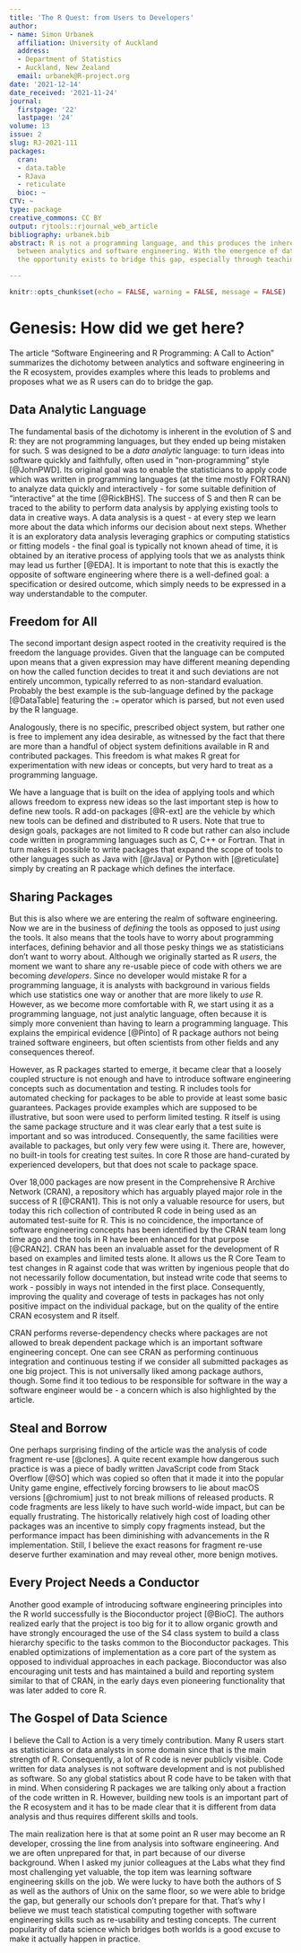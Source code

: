 ```yaml
---
title: 'The R Quest: from Users to Developers'
author:
- name: Simon Urbanek
  affiliation: University of Auckland
  address:
  - Department of Statistics
  - Auckland, New Zealand
  email: urbanek@R-project.org
date: '2021-12-14'
date_received: '2021-11-24'
journal:
  firstpage: '22'
  lastpage: '24'
volume: 13
issue: 2
slug: RJ-2021-111
packages:
  cran:
  - data.table
  - RJava
  - reticulate
  bioc: ~
CTV: ~
type: package
creative_commons: CC BY
output: rjtools::rjournal_web_article
bibliography: urbanek.bib
abstract: R is not a programming language, and this produces the inherent dichotomy
  between analytics and software engineering. With the emergence of data science,
  the opportunity exists to bridge this gap, especially through teaching practices.

---
```


```r
knitr::opts_chunk$set(echo = FALSE, warning = FALSE, message = FALSE)
```

# Genesis: How did we get here?

The article "Software Engineering and R Programming: A Call to Action" summarizes the dichotomy between analytics and software engineering in the R ecosystem, provides examples where this leads to problems and proposes what we as R users can do to bridge the gap.

## Data Analytic Language

The fundamental basis of the dichotomy is inherent in the evolution of S and R: they are not programming languages, but they ended up being mistaken for such. S was designed to be a _data analytic_ language: to turn ideas into software quickly and faithfully, often used in "non-programming" style [@JohnPWD]. Its original goal was to enable the statisticians to apply code which was written in programming languages (at the time mostly FORTRAN) to analyze data quickly and interactively - for some suitable definition of "interactive" at the time [@RickBHS]. The success of S and then R can be traced to the ability to perform data analysis by applying existing tools to data in creative ways. A data analysis is a quest - at every step we learn more about the data which informs our decision about next steps. Whether it is an exploratory data analysis leveraging graphics or computing statistics or fitting models - the final goal is typically not known ahead of time, it is obtained by an iterative process of applying tools that we as analysts think may lead us further [@EDA]. It is important to note that this is exactly the opposite of software engineering where there is a well-defined goal: a specification or desired outcome, which simply needs to be expressed in a way understandable to the computer.

## Freedom for All

The second important design aspect rooted in the creativity required is the freedom the language provides. Given that the language can be computed upon means that a given expression may have different meaning depending on how the called function decides to treat it and such deviations are not entirely uncommon, typically referred to as non-standard evaluation. Probably the best example is the sub-language defined by the \CRANpkg{data.table} package [@DataTable] featuring the `:=` operator which is parsed, but not even used by the R language.

Analogously, there is no specific, prescribed object system, but rather one is free to implement any idea desirable, as witnessed by the fact that there are more than a handful of object system definitions available in R and contributed packages. This freedom is what makes R great for experimentation with new ideas or concepts, but very hard to treat as a programming language.

We have a language that is built on the idea of applying tools and which allows freedom to express new ideas so the last important step is how to define new tools. R add-on packages [@R-ext] are the vehicle by which new tools can be defined and distributed to R users. Note that true to design goals, packages are not limited to R code but rather can also include code written in programming languages such as C, C++ or Fortran. That in turn makes it possible to write packages that expand the scope of tools to other languages such as Java with \CRANpkg{RJava} [@rJava] or Python with \CRANpkg{reticulate} [@reticulate] simply by creating an R package which defines the interface.

## Sharing Packages

But this is also where we are entering the realm of software engineering. Now we are in the business of _defining_ the tools as opposed to just _using_ the tools. It also means that the tools have to worry about programming interfaces, defining behavior and all those pesky things we as statisticians don't want to worry about. Although we originally started as R _users_, the moment we want to share any re-usable piece of code with others we are becoming _developers_. Since no developer would mistake R for a programming language, it is analysts with background in various fields which use statistics one way or another that are more likely to _use_ R. However, as we become more comfortable with R, we start using it as a programming language, not just analytic language, often because it is simply more convenient than having to learn a programming language. This explains the empirical evidence [@Pinto] of R package authors not being trained software engineers, but often scientists from other fields and any consequences thereof.

However, as R packages started to emerge, it became clear that a loosely coupled structure is not enough and have to introduce software engineering concepts such as documentation and testing. R includes tools for automated checking for packages to be able to provide at least some basic guarantees. Packages provide examples which are supposed to be illustrative, but soon were used to perform limited testing. R itself is using the same package structure and it was clear early that a test suite is important and so was introduced. Consequently, the same facilities were available to packages, but only very few were using it. There are, however, no built-in tools for creating test suites. In core R those are hand-curated by experienced developers, but that does not scale to package space.

Over 18,000 packages are now present in the Comprehensive R Archive Network (CRAN), a repository which has arguably played major role in the success of R [@CRAN1]. This is not only a valuable resource for users, but today this rich collection of contributed R code in being used as an automated test-suite for R. This is no coincidence, the importance of software engineering concepts has been identified by the CRAN team long time ago and the tools in R have been enhanced for that purpose [@CRAN2]. CRAN has been an invaluable asset for the development of R based on examples and limited tests alone. It allows us the R Core Team to test changes in R against code that was written by ingenious people that do not necessarily follow documentation, but instead write code that seems to work - possibly in ways not intended in the first place. Consequently, improving the quality and coverage of tests in packages has not only positive impact on the individual package, but on the quality of the entire CRAN ecosystem and R itself.

CRAN performs reverse-dependency checks where packages are not allowed to break dependent package which is an important software engineering concept. One can see CRAN as performing continuous integration and continuous testing if we consider all submitted packages as one big project. This is not universally liked among package authors, though. Some find it too tedious to be responsible for software in the way a software engineer would be - a concern which is also highlighted by the article.


## Steal and Borrow

One perhaps surprising finding of the article was the analysis of code fragment re-use [@clones]. A quite recent example how dangerous such practice is was a piece of badly written JavaScript code from Stack Overflow [@SO] which was copied so often that it made it into the popular Unity game engine, effectively forcing browsers to lie about macOS versions [@chromium] just to not break millions of released products. R code fragments are less likely to have such world-wide impact, but can be equally frustrating. The historically relatively high cost of loading other packages was an incentive to simply copy fragments instead, but the performance impact has been diminishing with advancements in the R implementation. Still, I believe the exact reasons for fragment re-use deserve further examination and may reveal other, more benign motives.

## Every Project Needs a Conductor

Another good example of introducing software engineering principles into the R world successfully is the Bioconductor project [@BioC]. The authors realized early that the project is too big for it to allow organic growth and have strongly encouraged the use of the S4 class system to build a class hierarchy specific to the tasks common to the Bioconductor packages. This enabled optimizations of implementation as a core part of the system as opposed to individual approaches in each package. Bioconductor was also encouraging unit tests and has maintained a build and reporting system similar to that of CRAN, in the early days even pioneering functionality that was later added to core R.

## The Gospel of Data Science

I believe the Call to Action is a very timely contribution. Many R users start as statisticians or data analysts in some domain since that is the main strength of R. Consequently, a lot of R code is never publicly visible. Code written for data analyses is not software development and is not published as software. So any global statistics about R code have to be taken with that in mind. When considering R packages we are talking only about a fraction of the code written in R. However, building new tools is an important part of the R ecosystem and it has to be made clear that it is different from data analysis and thus requires different skills and tools.

The main realization here is that at some point an R user may become an R developer, crossing the line from analysis into software engineering. And we are often unprepared for that, in part because of our diverse background. When I asked my junior colleagues at the Labs what they find most challenging yet valuable, the top item was learning software engineering skills on the job. We were lucky to have both the authors of S as well as the authors of Unix on the same floor, so we were able to bridge the gap, but generally our schools don't prepare for that. That's why I believe we must teach statistical computing together with software engineering skills such as re-usability and testing concepts. The current popularity of data science which bridges both worlds is a good excuse to make it actually happen in practice.
